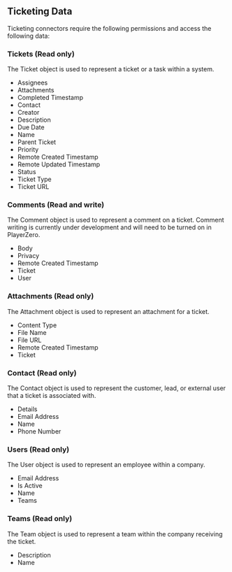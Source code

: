 ## Ticketing Data
Ticketing connectors require the following permissions and access the following data:

### Tickets (Read only)
The Ticket object is used to represent a ticket or a task within a system.
- Assignees
- Attachments
- Completed Timestamp
- Contact
- Creator
- Description
- Due Date
- Name
- Parent Ticket
- Priority
- Remote Created Timestamp
- Remote Updated Timestamp
- Status
- Ticket Type
- Ticket URL
### Comments (Read and write)
The Comment object is used to represent a comment on a ticket.  Comment writing is currently
under development and will need to be turned on in PlayerZero.
- Body
- Privacy
- Remote Created Timestamp
- Ticket
- User
### Attachments (Read only)
The Attachment object is used to represent an attachment for a ticket.
- Content Type
- File Name
- File URL
- Remote Created Timestamp
- Ticket
### Contact (Read only)
The Contact object is used to represent the customer, lead, or external user that a ticket is associated with.
- Details
- Email Address
- Name
- Phone Number
### Users (Read only)
The User object is used to represent an employee within a company.
- Email Address
- Is Active
- Name
- Teams
### Teams (Read only)
The Team object is used to represent a team within the company receiving the ticket.
- Description
- Name
